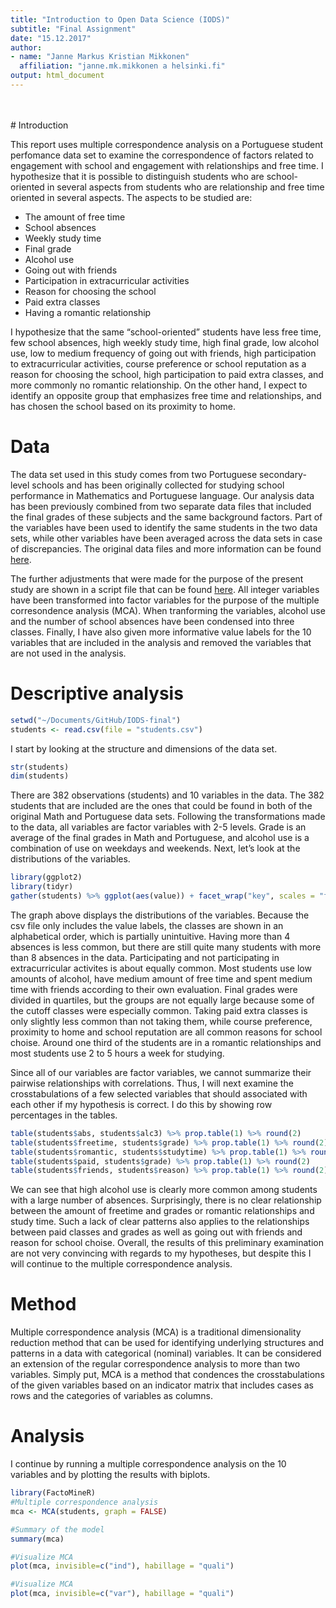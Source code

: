 ```yaml
---
title: "Introduction to Open Data Science (IODS)"
subtitle: "Final Assignment"
date: "15.12.2017"
author: 
- name: "Janne Markus Kristian Mikkonen"
  affiliation: "janne.mk.mikkonen a helsinki.fi"
output: html_document
---
```

<br>
<br>
# Introduction

This report uses multiple correspondence analysis on a Portuguese student perfomance data set to examine the correspondence of factors related to engagement with school and engagement with relationships and free time. I hypothesize that it is possible to distinguish students who are school-oriented in several aspects from students who are relationship and free time oriented in several aspects. The aspects to be studied are:

* The amount of free time
* School absences
* Weekly study time
* Final grade
* Alcohol use
* Going out with friends
* Participation in extracurricular activities
* Reason for choosing the school
* Paid extra classes
* Having a romantic relationship

I hypothesize that the same "school-oriented" students have less free time, few school absences, high weekly study time, high final grade, low alcohol use, low to medium frequency of going out with friends, high participation to extracurricular activities, course preference or school reputation as a reason for choosing the school, high participation to paid extra classes, and more commonly no romantic relationship. On the other hand, I expect to identify an opposite group that emphasizes free time and relationships, and has chosen the school based on its proximity to home.

# Data

The data set used in this study comes from two Portuguese secondary-level schools and has been originally collected for studying school performance in Mathematics and Portuguese language. Our analysis data has been previously combined from two separate data files that included the final grades of these subjects and the same background factors. Part of the variables have been used to identify the same students in the two data sets, while other variables have been averaged across the data sets in case of discrepancies. The original data files and more information can be found [here](https://archive.ics.uci.edu/ml/datasets/Student+Performance).

The further adjustments that were made for the purpose of the present study are shown in a script file that can be found [here](https://github.com/jannemik/IODS-final/blob/master/data_wrangling.R). All integer variables have been transformed into factor variables for the purpose of the multiple corresondence analysis (MCA). When tranforming the variables, alcohol use and the number of school absences have been condensed into three classes. Finally, I have also given more informative value labels for the 10 variables that are included in the analysis and removed the variables that are not used in the analysis.

# Descriptive analysis

```r
setwd("~/Documents/GitHub/IODS-final")
students <- read.csv(file = "students.csv")
```

I start by looking at the structure and dimensions of the data set.

```r
str(students)
dim(students)
```

There are 382 observations (students) and 10 variables in the data. The 382 students that are included are the ones that could be found in both of the original Math and Portuguese data sets. Following the transformations made to the data, all variables are factor variables with 2-5 levels. Grade is an average of the final grades in Math and Portuguese, and alcohol use is a combination of use on weekdays and weekends. Next, let's look at the distributions of the variables.

```r
library(ggplot2)
library(tidyr)
gather(students) %>% ggplot(aes(value)) + facet_wrap("key", scales = "free") + geom_bar() + theme(axis.text.x = element_text(angle = 45, hjust = 1, size = 8))
```

The graph above displays the distributions of the variables. Because the csv file only includes the value labels, the classes are shown in an alphabetical order, which is partially unintuitive. Having more than 4 absences is less common, but there are still quite many students with more than 8 absences in the data. Participating and not participating in extracurricular activites is about equally common. Most students use low amounts of alcohol, have medium amount of free time and spent medium time with friends according to their own evaluation. Final grades were divided in quartiles, but the groups are not equally large because some of the cutoff classes were especially common. Taking paid extra classes is only slightly less common than not taking them, while course preference, proximity to home and school reputation are all common reasons for school choise. Around one third of the students are in a romantic relationships and most students use 2 to 5 hours a week for studying.

Since all of our variables are factor variables, we cannot summarize their pairwise relationships with correlations. Thus, I will next examine the crosstabulations of a few selected variables that should associated with each other if my hypothesis is correct. I do this by showing row percentages in the tables.

```r
table(students$abs, students$alc3) %>% prop.table(1) %>% round(2)
table(students$freetime, students$grade) %>% prop.table(1) %>% round(2)
table(students$romantic, students$studytime) %>% prop.table(1) %>% round(2)
table(students$paid, students$grade) %>% prop.table(1) %>% round(2)
table(students$friends, students$reason) %>% prop.table(1) %>% round(2)
```

We can see that high alcohol use is clearly more common among students with a large number of absences. Surprisingly, there is no clear relationship between the amount of freetime and grades or romantic relationships and study time. Such a lack of clear patterns also applies to the relationships between paid classes and grades as well as going out with friends and reason for school choise. Overall, the results of this preliminary examination are not very convincing with regards to my hypotheses, but despite this I will continue to the multiple correspondence analysis.

# Method

Multiple correspondence analysis (MCA) is a traditional dimensionality reduction method that can be used for identifying underlying structures and patterns in a data with categorical (nominal) variables. It can be considered an extension of the regular correspondence analysis to more than two variables. Simply put, MCA is a method that condences the crosstabulations of the given variables based on an indicator matrix that includes cases as rows and the categories of variables as columns.

# Analysis

I continue by running a multiple correspondence analysis on the 10 variables and by plotting the results with biplots.

```r
library(FactoMineR)
#Multiple correspondence analysis
mca <- MCA(students, graph = FALSE)

#Summary of the model
summary(mca)
```

```r
#Visualize MCA
plot(mca, invisible=c("ind"), habillage = "quali")
```

```r
#Visualize MCA
plot(mca, invisible=c("var"), habillage = "quali")
```

